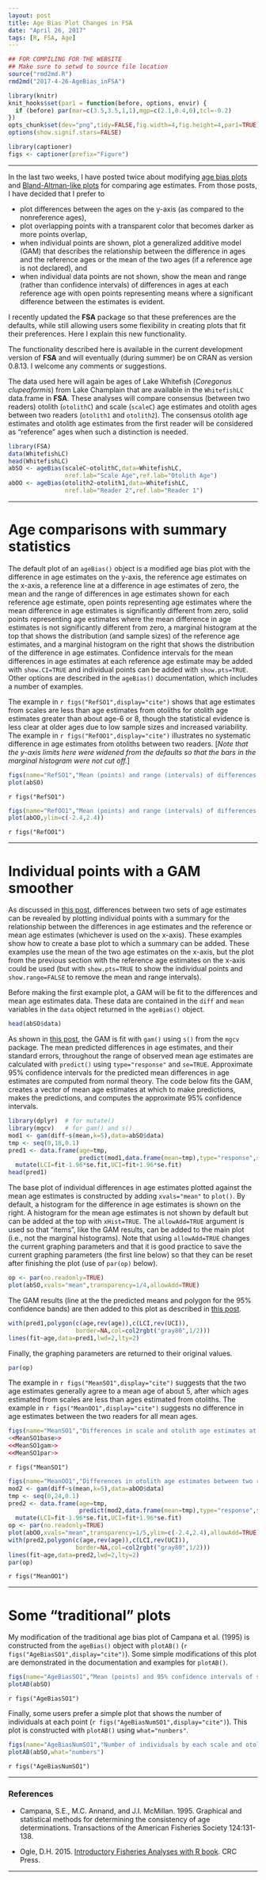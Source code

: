 ```yaml
---
layout: post
title: Age Bias Plot Changes in FSA
date: "April 26, 2017"
tags: [R, FSA, Age]
---
```

```r
## FOR COMPILING FOR THE WEBSITE
## Make sure to setwd to source file location
source("rmd2md.R")
rmd2md("2017-4-26-AgeBias_inFSA")
```

```r
library(knitr)
knit_hooks$set(par1 = function(before, options, envir) {
  if (before) par(mar=c(3.5,3.5,1,1),mgp=c(2.1,0.4,0),tcl=-0.2)
})
opts_chunk$set(dev="png",tidy=FALSE,fig.width=4,fig.height=4,par1=TRUE)
options(show.signif.stars=FALSE)

library(captioner)
figs <- captioner(prefix="Figure")
```

----

In the last two weeks, I have posted twice about modifying [age bias plots](http://derekogle.com/fishR/2017-04-14-Modified_AgeBiasPlot) and [Bland-Altman-like plots](http://derekogle.com/fishR/2017-04-20-Modified_BlandAltmanPlot) for comparing age estimates. From those posts, I have decided that I prefer to 

* plot differences between the ages on the y-axis (as compared to the nonreference ages),
* plot overlapping points with a transparent color that becomes darker as more points overlap,
* when individual points are shown, plot a generalized additive model (GAM) that describes the relationship between the difference in ages and the reference ages or the mean of the two ages (if a reference age is not declared), and
* when individual data points are not shown, show the mean and range (rather than confidence intervals) of differences in ages at each reference age with open points representing means where a significant difference between the estimates is evident.

I recently updated the **FSA** package so that these preferences are the defaults, while still allowing users some flexibility in creating plots that fit their preferences. Here I explain this new functionality.

The functionality described here is available in the current development version of **FSA** and will eventually (during summer) be on CRAN as version 0.8.13. I welcome any comments or suggestions.

The data used here will again be ages of Lake Whitefish (*Coregonus clupeaformis*) from Lake Champlain that are available in the `WhitefishLC` data.frame in **FSA**. These analyses will compare consensus (between two readers) otolith (`otolithC`) and scale (`scaleC`) age estimates and otolith ages between two readers (`otolith1` and `otolith2`). The consensus otolith age estimates and otolith age estimates from the first reader will be considered as "reference" ages when such a distinction is needed.
```r
library(FSA)
data(WhitefishLC)
head(WhitefishLC)
abSO <- ageBias(scaleC~otolithC,data=WhitefishLC,
                nref.lab="Scale Age",ref.lab="Otolith Age")
abOO <- ageBias(otolith2~otolith1,data=WhitefishLC,
                nref.lab="Reader 2",ref.lab="Reader 1")
```

----

# Age comparisons with summary statistics
The default plot of an `ageBias()` object is a modified age bias plot with the difference in age estimates on the y-axis, the reference age estimates on the x-axis, a reference line at a difference in age estimates of zero, the mean and the range of differences in age estimates shown for each reference age estimate, open points representing age estimates where the mean difference in age estimates is significantly different from zero, solid points representing age estimates where the mean difference in age estimates is not significantly different from zero, a marginal histogram at the top that shows the distribution (and sample sizes) of the reference age estimates, and a marginal histogram on the right that shows the distribution of the difference in age estimates. Confidence intervals for the mean differences in age estimates at each reference age estimate may be added with `show.CI=TRUE` and individual points can be added with `show.pts=TRUE`. Other options are described in the `ageBias()` documentation, which includes a number of examples. 

The example in `r figs("RefSO1",display="cite")` shows that age estimates from scales are less than age estimates from otoliths for otolith age estimates greater than about age-6 or 8, though the statistical evidence is less clear at older ages due to low sample sizes and increased variability. The example in `r figs("RefOO1",display="cite")` illustrates no systematic difference in age estimates from otoliths between two readers. [*Note that the y-axis limits here were widened from the defaults so that the bars in the marginal histogram were not cut off.*]

```r
figs(name="RefSO1","Mean (points) and range (intervals) of differences in scale and otolith age estimates at each otolith age estimate for Lake Champlain Lake Whitefish. Open points represent mean differences in scale and otolith age estimates that are significantly different from zero (dashed gray horizontal line). Marginal histograms are for otolith age estimates (top) and differences in scale and otolith age estimates (right).")
plot(abSO)
```

`r figs("RefSO1")`

```r
figs(name="RefOO1","Mean (points) and range (intervals) of differences in otolith age estimates between two readers at the estimates for the first reader for Lake Champlain Lake Whitefish. Open points represent mean differences in age estimates that are significantly different from zero (dashed gray horizontal line). Marginal histograms are for age estimates of the first reader (top) and differences in age estimates between readers (right).")
plot(abOO,ylim=c(-2.4,2.4))
```

`r figs("RefOO1")`


----

# Individual points with a GAM smoother
As discussed in [this post](http://derekogle.com/fishR/2017-04-20-Modified_BlandAltmanPlot), differences between two sets of age estimates can be revealed by plotting individual points with a summary for the relationship between the differences in age estimates and the reference or mean age estimates (whichever is used on the x-axis). These examples show how to create a base plot to which a summary can be added. These examples use the mean of the two age estimates on the x-axis, but the plot from the previous section with the reference age estimates on the x-axis could be used (but with `show.pts=TRUE` to show the individual points and `show.range=FALSE` to remove the mean and range intervals).

Before making the first example plot, a GAM will be fit to the differences and mean age estimates data. These data are contained in the `diff` and `mean` variables in the `data` object returned in the `ageBias()` object.
```r
head(abSO$data)
```

As shown in [this post](http://derekogle.com/fishR/2017-04-20-Modified_BlandAltmanPlot), the GAM is fit with `gam()` using `s()` from the `mgcv` package. The mean predicted differences in age estimates, and their standard errors, throughout the range of observed mean age estimates are calculated with `predict()` using `type="response"` and `se=TRUE`. Approximate 95% confidence intervals for the predicted mean differences in age estimates are computed from normal theory. The code below fits the GAM, creates a vector of mean age estimates at which to make predictions, makes the predictions, and computes the approximate 95% confidence intervals.
```r
library(dplyr)  # for mutate()
library(mgcv)   # for gam() and s()
mod1 <- gam(diff~s(mean,k=5),data=abSO$data)
tmp <- seq(0,18,0.1)
pred1 <- data.frame(age=tmp,
                    predict(mod1,data.frame(mean=tmp),type="response",se=TRUE)) %>%
  mutate(LCI=fit-1.96*se.fit,UCI=fit+1.96*se.fit)
head(pred1)
```

The base plot of individual differences in age estimates plotted against the mean age estimates is constructed by adding `xvals="mean"` to `plot()`. By default, a histogram for the difference in age estimates is shown on the right. A histogram for the mean age estimates is not shown by default but can be added at the top with `xHist=TRUE`. The `allowAdd=TRUE` argument is used so that "items", like the GAM results, can be added to the main plot (i.e., not the marginal histograms). Note that using `allowAdd=TRUE` changes the current graphing parameters and that it is good practice to save the current graphing parameters (the first line below) so that they can be reset after finishing the plot (use of `par(op)` below).
```r
op <- par(no.readonly=TRUE)
plot(abSO,xvals="mean",transparency=1/4,allowAdd=TRUE)
```

The GAM results (line at the the predicted means and polygon for the 95% confidence bands) are then added to this plot as described in [this post](http://derekogle.com/fishR/2017-04-20-Modified_BlandAltmanPlot).
```r
with(pred1,polygon(c(age,rev(age)),c(LCI,rev(UCI)),
                   border=NA,col=col2rgbt("gray80",1/2)))
lines(fit~age,data=pred1,lwd=2,lty=2)
```

Finally, the graphing parameters are returned to their original values.
```r
par(op)
```

The example in `r figs("MeanSO1",display="cite")` suggests that the two age estimates generally agree to a mean age of about 5, after which ages estimated from scales are less than ages estimated from otoliths. The example in `r figs("MeanOO1",display="cite")` suggests no difference in age estimates between the two readers for all mean ages. 

```r
figs(name="MeanSO1","Differences in scale and otolith age estimates at each mean age estimate for Lake Champlain Lake Whitefish. The dashed gray horizontal line is at 0, which represents no difference between scale and otolith age estimates. The dashed black line and gray polygon represent the mean and 95% confidence band for the predicted mean difference in age estimates from a generalized additive model. The right marginal histogram is for the differences in scale and otolith age estimates.")
<<MeanSO1base>>
<<MeanSO1gam>>
<<MeanSO1par>>
```

`r figs("MeanSO1")`

```r
figs(name="MeanOO1","Differences in otolith age estimates between two readers at each mean age estimate for Lake Champlain Lake Whitefish. The dashed gray horizontal line is at 0, which represents no difference in age estimates between the two readers. The dashed black line and gray polygon represent the mean and 95% confidence band for the predicted mean difference in age estimates from a generalized additive model. The right marginal histogram is for the differences in age estimates between the two readers.")
mod2 <- gam(diff~s(mean,k=5),data=abOO$data)
tmp <- seq(0,24,0.1)
pred2 <- data.frame(age=tmp,
                    predict(mod2,data.frame(mean=tmp),type="response",se=TRUE)) %>%
  mutate(LCI=fit-1.96*se.fit,UCI=fit+1.96*se.fit)
op <- par(no.readonly=TRUE)
plot(abOO,xvals="mean",transparency=1/5,ylim=c(-2.4,2.4),allowAdd=TRUE)
with(pred2,polygon(c(age,rev(age)),c(LCI,rev(UCI)),
                   border=NA,col=col2rgbt("gray80",1/2)))
lines(fit~age,data=pred2,lwd=2,lty=2)
par(op)
```

`r figs("MeanOO1")`


----

# Some "traditional" plots
My modification of the traditional age bias plot of Campana et al. (1995) is constructed from the `ageBias()` object with `plotAB()` (`r figs("AgeBiasSO1",display="cite")`). Some simple modifications of this plot are demonstrated in the documentation and examples for `plotAB()`.
```r
figs(name="AgeBiasSO1","Mean (points) and 95% confidence intervals of scale age estimates at each otolith age estimate for Lake Champlain Lake Whitefish. The dashed gray line represents age estimates that agree. Open points (with red confidence intervals) represent mean scale age estimates that differ significantly from the corresponding otolith age estimate.")
plotAB(abSO)
```

`r figs("AgeBiasSO1")`

Finally, some users prefer a simple plot that shows the number of individuals at each point (`r figs("AgeBiasNumSO1",display="cite")`). This plot is constructed with `plotAB()` using `what="nunbers"`.

```r
figs(name="AgeBiasNumSO1","Number of individuals by each scale and otolith age estimate combination for Lake Champlain Lake Whitefish. The dashed gray line represents age estimates that agree.")
plotAB(abSO,what="numbers")
```

`r figs("AgeBiasNumSO1")`

----

### References

* Campana, S.E., M.C. Annand, and J.I. McMillan. 1995. Graphical and statistical methods for determining the consistency of age determinations. Transactions of the American Fisheries Society 124:131-138.

* Ogle, D.H. 2015. [Introductory Fisheries Analyses with R book](http://derekogle.com/IFAR/). CRC Press.

----

